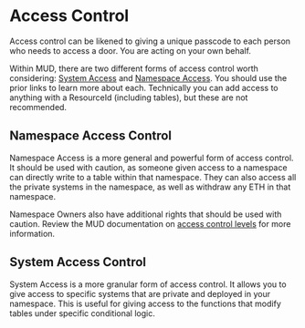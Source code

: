 # Access Control

Access control can be likened to giving a unique passcode to each person who needs to access a door.
You are acting on your own behalf.

Within MUD, there are two different forms of access control worth considering:
[System Access](https://mud.dev/world/systems#access-control) and
[Namespace Access](https://mud.dev/world/namespaces-access-control#access-control-levels).
You should use the prior links to learn more about each.
Technically you can add access to anything with a ResourceId (including tables),
but these are not recommended.

## Namespace Access Control

Namespace Access is a more general and powerful form of access control. It should be used with
caution, as someone given access to a namespace can directly write to a table within that namespace.
They can also access all the private systems in the namespace, as well as withdraw any ETH
in that namespace.

Namespace Owners also have additional rights that should be used with caution. Review the MUD documentation on [access control levels](https://mud.dev/world/namespaces-access-control#access-control-levels) for more information.

## System Access Control

System Access is a more granular form of access control. It allows you to give access to specific systems
that are private and deployed in your namespace. This is useful for giving access to the functions that modify
tables under specific conditional logic.
